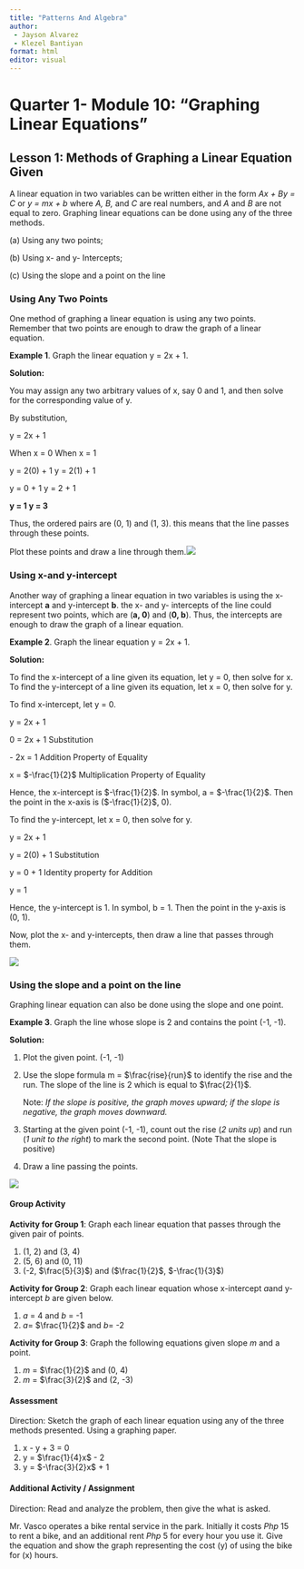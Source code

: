 ```yaml
---
title: "Patterns And Algebra"
author: 
 - Jayson Alvarez 
 - Klezel Bantiyan
format: html
editor: visual
---
```


# Quarter 1- Module 10: "Graphing Linear Equations"

## Lesson 1: Methods of Graphing a Linear Equation Given

A linear equation in two variables can be written either in the form *Ax + By = C* or *y = mx + b* where *A, B,* and *C* are real numbers, and *A* and *B* are not equal to zero. Graphing linear equations can be done using any of the three methods.

\(a\) Using any two points;

\(b\) Using x- and y- Intercepts;

\(c\) Using the slope and a point on the line

### Using Any Two Points

One method of graphing a linear equation is using any two points. Remember that two points are enough to draw the graph of a linear equation.

**Example 1**. Graph the linear equation y = 2x + 1.

**Solution:**

You may assign any two arbitrary values of x, say 0 and 1, and then solve for the corresponding value of y.

By substitution,

y = 2x + 1

When x = 0 When x = 1

y = 2(0) + 1 y = 2(1) + 1

y = 0 + 1 y = 2 + 1

**y = 1 y = 3**

Thus, the ordered pairs are (0, 1) and (1, 3). this means that the line passes through these points.

Plot these points and draw a line through them.![](P_A_files/Screenshot%202024-07-28%20143456.png)

### Using x-and y-intercept

Another way of graphing a linear equation in two variables is using the x-intercept **a** and y-intercept **b**. the x- and y- intercepts of the line could represent two points, which are (**a, 0**) and (**0, b**). Thus, the intercepts are enough to draw the graph of a linear equation.

**Example 2**. Graph the linear equation y = 2x + 1.

**Solution:**

To find the x-intercept of a line given its equation, let y = 0, then solve for x. To find the y-intercept of a line given its equation, let x = 0, then solve for y.

To find x-intercept, let y = 0.

y = 2x + 1

0 = 2x + 1 Substitution

\- 2x = 1 Addition Property of Equality

x = $-\frac{1}{2}$ Multiplication Property of Equality

Hence, the x-intercept is $-\frac{1}{2}$. In symbol, a = $-\frac{1}{2}$. Then the point in the x-axis is ($-\frac{1}{2}$, 0).

To find the y-intercept, let x = 0, then solve for y.

y = 2x + 1

y = 2(0) + 1 Substitution

y = 0 + 1 Identity property for Addition

y = 1

Hence, the y-intercept is 1. In symbol, b = 1. Then the point in the y-axis is (0, 1).

Now, plot the x- and y-intercepts, then draw a line that passes through them.

![](P_A_files/Screenshot%202024-07-28%20145457.png)

### Using the slope and a point on the line

Graphing linear equation can also be done using the slope and one point.

**Example 3**. Graph the line whose slope is 2 and contains the point (-1, -1).

**Solution:**

1.  Plot the given point. (-1, -1)

2.  Use the slope formula m = $\frac{rise}{run}$ to identify the rise and the run. The slope of the line is 2 which is equal to $\frac{2}{1}$.

    Note: *If the slope is positive, the graph moves upward; if the slope is negative, the graph moves downward.*

3.  Starting at the given point (-1, -1), count out the rise (*2 units up*) and run (*1 unit to the right*) to mark the second point. (Note That the slope is positive)

4.  Draw a line passing the points.

![](P_A_files/Screenshot%202024-07-28%20145843.png)

#### Group Activity

**Activity for Group 1**: Graph each linear equation that passes through the given pair of points.

1.  (1, 2) and (3, 4)
2.  (5, 6) and (0, 11)
3.  (-2, $\frac{5}{3}$) and ($\frac{1}{2}$, $-\frac{1}{3}$)

**Activity for Group 2**: Graph each linear equation whose x-intercept *a*and y-intercept *b* are given below.

1.  *a* = 4 and *b* = -1
2.  *a*= $\frac{1}{2}$ and *b*= -2

**Activity for Group 3**: Graph the following equations given slope *m* and a point.

1.  *m* = $\frac{1}{2}$ and (0, 4)
2.  *m* = $\frac{3}{2}$ and (2, -3)

#### Assessment

Direction: Sketch the graph of each linear equation using any of the three methods presented. Using a graphing paper.

1.  x - y + 3 = 0
2.  y = $\frac{1}{4}x$ - 2
3.  y = $-\frac{3}{2}x$ + 1

#### Additional Activity / Assignment

Direction: Read and analyze the problem, then give the what is asked.

Mr. Vasco operates a bike rental service in the park. Initially it costs *Php* 15 to rent a bike, and an additional rent *Php* 5 for every hour you use it. Give the equation and show the graph representing the cost (y) of using the bike for (x) hours.
